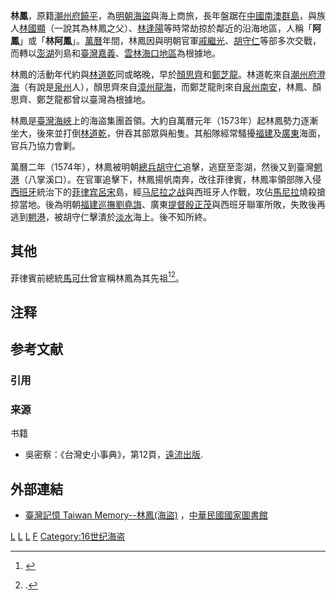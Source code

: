{{Otheruses|subject=16世紀明朝海盜|other=其他與「'''林鳳'''」同名的主題|林鳳}}
{{Refimprove|time=2016-05-31T05:48:07+00:00}}
{{Expand|time=2016-05-31T05:48:07+00:00}}
'''林鳳'''，原籍[[潮州府|潮州府]][[饒平|饒平]]，為[[明朝|明朝]][[海盜|海盜]]與海上商旅，長年盤踞在[[中國|中國]][[南澳县|南澳群島]]{{NoteTag|今屬[[廣東省|廣東省]][[汕頭市|汕頭市]][[南澳县|南澳縣]]。}}，與族人[[林國顯|林國顯]]（一說其為林鳳之父）、[[林逢陽|林逢陽]]等時常劫掠於鄰近的沿海地區，人稱「'''阿鳳'''」或「'''林阿鳳'''」。[[萬曆|萬曆]]年間，林鳳因與明朝官軍[[戚繼光|戚繼光]]、[[胡守仁|胡守仁]]等部多次交戰，而轉以[[澎湖縣|澎湖]]列島和[[臺灣|臺灣]][[嘉義縣|嘉義]]、[[雲林縣|雲林]][[臺西鄉|海口地區]]為根據地。

林鳳的活動年代約與[[林道乾|林道乾]]同或略晚，早於[[顏思齊|顏思齊]]和[[鄭芝龍|鄭芝龍]]。林道乾來自[[潮州府|潮州府]][[澄海|澄海]]（有說是[[泉州|泉州]]人），顏思齊來自[[漳州|漳州]][[龍海|龍海]]，而鄭芝龍則來自[[泉州|泉州]][[南安|南安]]，林鳳、顏思齊、鄭芝龍都曾以臺灣為根據地。

林鳳是[[臺灣海峽|臺灣海峽]]上的海盜集團首領。大約自萬曆元年（1573年）起林鳳勢力逐漸坐大，後來並打倒[[林道乾|林道乾]]，併吞其部眾與船隻。其船隊經常騷擾[[福建|福建]]及[[廣東|廣東]]海面，官兵乃協力會剿。

萬曆二年（1574年），林鳳被明朝[[總兵|總兵]][[胡守仁|胡守仁]]追擊，逃竄至澎湖，然後又到臺灣[[布袋鎮|魍港]]（八掌溪口）。在官軍追擊下，林鳳揚帆南奔，改往菲律賓，林鳳率領部隊入侵[[西班牙殖民帝国|西班牙]]統治下的[[菲律宾|菲律宾]][[呂宋|呂宋]]島，經[[马尼拉之战_(1574年)|马尼拉之战]]與西班牙人作戰，攻佔[[馬尼拉|馬尼拉]]燒殺搶掠當地。後為明朝[[福建巡撫|福建巡撫]][[劉堯誨|劉堯誨]]、廣東[[提督|提督]][[殷正茂|殷正茂]]與西班牙聯軍所敗，失敗後再逃到[[魍港|魍港]]，被胡守仁擊潰於[[淡水|淡水]]海上。後不知所終。

== 其他 ==
菲律賓前總統[[费迪南德·马科斯|馬可仕]]曾宣稱林鳳為其先祖<ref>{{cite book |url = https://books.google.com/books?id=4mvfBQAAQBAJ&pg=PA16&lpg=PA16&dq=marcos+limahong&source=bl&ots=-2XnHN9Vxk&sig=MgI8cFzQZ8p0kan6WzPieo1egA8&hl=en&sa=X&redir_esc=y#v=onepage&q=marcos%20limahong&f=false |title=Philippine Politics: Possibilities and Problems in a Localist Democracy|last=White|first=Lynn |year = 2014 }}</ref><ref name="mijares255">{{Harvp|Mijares|1976|p=255}}.</ref>。

{{Wiktionary|商旅}}

== 注释 ==
{{NoteFoot}}

== 参考文献 ==
=== 引用 ===
{{Reflist|30em}}

=== 来源 ===
{{refbegin}}
; 书籍
* 吳密察：《台灣史小事典》，第12頁，[[遠流出版|遠流出版]].
{{refend}}

== 外部連結 ==
* [http://memory.ncl.edu.tw/tm_cgi/hypage.cgi?HYPAGE=toolbox_figure_detail.hpg&project_id=twpeop&dtd_id=15&subject_name=%E8%87%BA%E7%81%A3%E4%BA%BA%E7%89%A9%E8%AA%8C(1895-1945)&subject_url=toolbox_figure.hpg&xml_id=0000008662&who=%E6%9E%97%E9%B3%B3(%E6%B5%B7%E7%9B%9C) 臺灣記憶 Taiwan Memory--林鳳(海盜)] {{Wayback|url=http://memory.ncl.edu.tw/tm_cgi/hypage.cgi?HYPAGE=toolbox_figure_detail.hpg&project_id=twpeop&dtd_id=15&subject_name=%E8%87%BA%E7%81%A3%E4%BA%BA%E7%89%A9%E8%AA%8C(1895-1945)&subject_url=toolbox_figure.hpg&xml_id=0000008662&who=%E6%9E%97%E9%B3%B3(%E6%B5%B7%E7%9B%9C) |date=20160304101855 }}，[[中華民國國家圖書館|中華民國國家圖書館]]{{zh-tw}}


[[Category:明朝海盜|L]]
[[Category:明朝商人|L]]
[[Category:饒平人|L]]
[[Category:林姓|F]]
[[Category:16世纪海盗|Category:16世纪海盗]]
